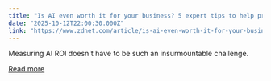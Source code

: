 ```yaml
---
title: "Is AI even worth it for your business? 5 expert tips to help prove ROI"
date: "2025-10-12T22:00:30.000Z"
link: "https://www.zdnet.com/article/is-ai-even-worth-it-for-your-business-5-expert-tips-to-help-prove-roi/"
---
```


Measuring AI ROI doesn't have to be such an insurmountable challenge.

[Read more](https://www.zdnet.com/article/is-ai-even-worth-it-for-your-business-5-expert-tips-to-help-prove-roi/)

